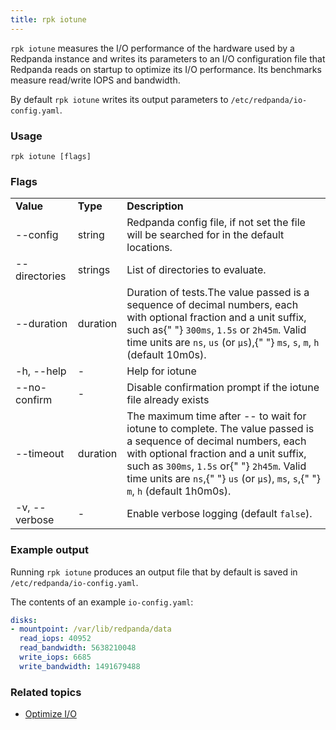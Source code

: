 ```yaml
---
title: rpk iotune
---
```


<head>
  <meta name="title" content="rpk iotune | Redpanda Docs" />
  <meta name="description" content="rpk iotune" />
</head>

`rpk iotune` measures the I/O performance of the hardware used by a Redpanda instance and writes its parameters to an I/O configuration file that Redpanda reads on startup to optimize its I/O performance. Its benchmarks measure read/write IOPS and bandwidth.

By default `rpk iotune` writes its output parameters to `/etc/redpanda/io-config.yaml`.

### Usage

```
rpk iotune [flags]
```

### Flags

<table>
  <tbody>
    <tr>
      <td>
        <strong> Value</strong>
      </td>
      <td>
        <strong> Type</strong>
      </td>
      <td>
        <strong> Description</strong>
      </td>
    </tr>
    <tr>
      <td>--config</td>
      <td>string</td>
      <td>
        Redpanda config file, if not set the file will be searched for in the
        default locations.
      </td>
    </tr>
    <tr>
      <td>--directories</td>
      <td>strings</td>
      <td> List of directories to evaluate.</td>
    </tr>
    <tr>
      <td>--duration</td>
      <td>duration</td>
      <td>
        Duration of tests.The value passed is a sequence of decimal numbers,
        each with optional fraction and a unit suffix, such as{" "}
        <code>300ms</code>, <code>1.5s</code> or <code>2h45m</code>. Valid time
        units are <code>ns</code>, <code>us</code> (or <code>µs</code>),{" "}
        <code>ms</code>, <code>s</code>, <code>m</code>, <code>h</code> (default
        10m0s).
      </td>
    </tr>
    <tr>
      <td>-h, --help</td>
      <td>-</td>
      <td> Help for iotune</td>
    </tr>
    <tr>
      <td>--no-confirm</td>
      <td>-</td>
      <td> Disable confirmation prompt if the iotune file already exists</td>
    </tr>
    <tr>
      <td>--timeout</td>
      <td>duration</td>
      <td>
        The maximum time after -- to wait for iotune to complete. The value
        passed is a sequence of decimal numbers, each with optional fraction and
        a unit suffix, such as <code>300ms</code>, <code>1.5s</code> or{" "}
        <code>2h45m</code>. Valid time units are <code>ns</code>,{" "}
        <code>us</code> (or <code>µs</code>), <code>ms</code>, <code>s</code>,{" "}
        <code>m</code>, <code>h</code> (default 1h0m0s).
      </td>
    </tr>
    <tr>
      <td>-v, --verbose</td>
      <td>-</td>
      <td>
        Enable verbose logging (default <code>false</code>).
      </td>
    </tr>
  </tbody>
</table>

### Example output

Running `rpk iotune` produces an output file that by default is saved in `/etc/redpanda/io-config.yaml`.

The contents of an example `io-config.yaml`:

```yaml
disks:
- mountpoint: /var/lib/redpanda/data
  read_iops: 40952
  read_bandwidth: 5638210048
  write_iops: 6685
  write_bandwidth: 1491679488
```

### Related topics
- [Optimize I/O](../../../manage/io-optimization) 
